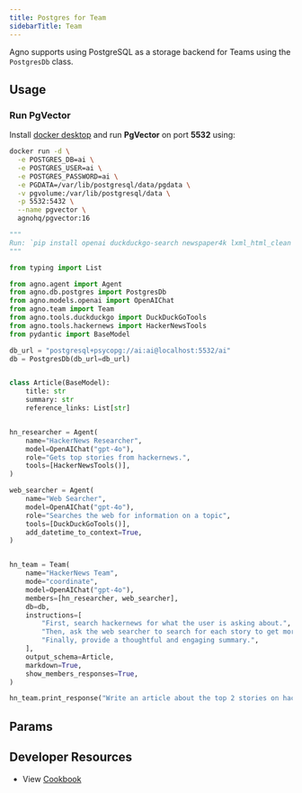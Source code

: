```yaml
---
title: Postgres for Team
sidebarTitle: Team
---
```


Agno supports using PostgreSQL as a storage backend for Teams using the `PostgresDb` class.

## Usage

### Run PgVector

Install [docker desktop](https://docs.docker.com/desktop/install/mac-install/) and run **PgVector** on port **5532** using:

```bash
docker run -d \
  -e POSTGRES_DB=ai \
  -e POSTGRES_USER=ai \
  -e POSTGRES_PASSWORD=ai \
  -e PGDATA=/var/lib/postgresql/data/pgdata \
  -v pgvolume:/var/lib/postgresql/data \
  -p 5532:5432 \
  --name pgvector \
  agnohq/pgvector:16
```

```python postgres_for_team.py
"""
Run: `pip install openai duckduckgo-search newspaper4k lxml_html_clean agno` to install the dependencies
"""

from typing import List

from agno.agent import Agent
from agno.db.postgres import PostgresDb
from agno.models.openai import OpenAIChat
from agno.team import Team
from agno.tools.duckduckgo import DuckDuckGoTools
from agno.tools.hackernews import HackerNewsTools
from pydantic import BaseModel

db_url = "postgresql+psycopg://ai:ai@localhost:5532/ai"
db = PostgresDb(db_url=db_url)


class Article(BaseModel):
    title: str
    summary: str
    reference_links: List[str]


hn_researcher = Agent(
    name="HackerNews Researcher",
    model=OpenAIChat("gpt-4o"),
    role="Gets top stories from hackernews.",
    tools=[HackerNewsTools()],
)

web_searcher = Agent(
    name="Web Searcher",
    model=OpenAIChat("gpt-4o"),
    role="Searches the web for information on a topic",
    tools=[DuckDuckGoTools()],
    add_datetime_to_context=True,
)


hn_team = Team(
    name="HackerNews Team",
    mode="coordinate",
    model=OpenAIChat("gpt-4o"),
    members=[hn_researcher, web_searcher],
    db=db,
    instructions=[
        "First, search hackernews for what the user is asking about.",
        "Then, ask the web searcher to search for each story to get more information.",
        "Finally, provide a thoughtful and engaging summary.",
    ],
    output_schema=Article,
    markdown=True,
    show_members_responses=True,
)

hn_team.print_response("Write an article about the top 2 stories on hackernews")

```

## Params

<Snippet file="db-postgres-params.mdx" />

## Developer Resources

- View [Cookbook](https://github.com/agno-agi/agno/tree/v2.0/cookbook/db/postgres/postgres_for_team.py)
